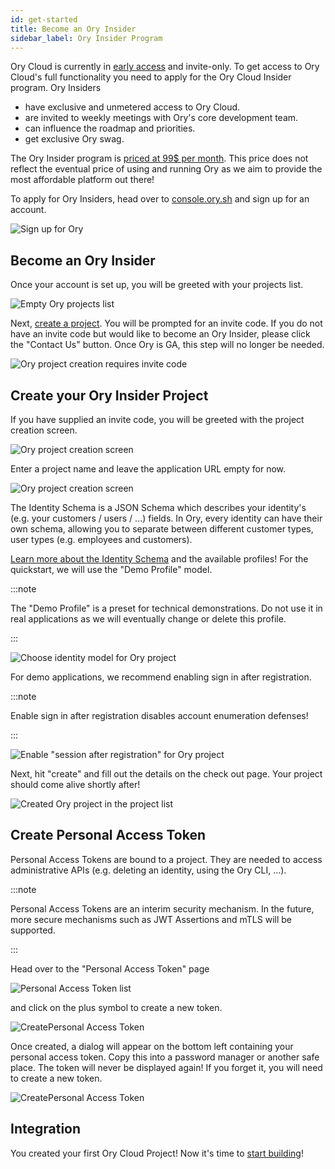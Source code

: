 ```yaml
---
id: get-started
title: Become an Ory Insider
sidebar_label: Ory Insider Program
---
```


Ory Cloud is currently in [early access](./early-access.mdx) and invite-only. To
get access to Ory Cloud's full functionality you need to apply for the Ory Cloud
Insider program. Ory Insiders

- have exclusive and unmetered access to Ory Cloud.
- are invited to weekly meetings with Ory's core development team.
- can influence the roadmap and priorities.
- get exclusive Ory swag.

The Ory Insider program is
[priced at 99$ per month](https://www.ory.sh/pricing/). This price does not
reflect the eventual price of using and running Ory as we aim to provide the
most affordable platform out there!

To apply for Ory Insiders, head over to [console.ory.sh](https://console.ory.sh)
and sign up for an account.

![Sign up for Ory](./images/get-started/signup.png)

## Become an Ory Insider

Once your account is set up, you will be greeted with your projects list.

![Empty Ory projects list](./images/get-started/project-list-empty.png)

Next, [create a project](https://console.ory.sh/projects/create). You will be
prompted for an invite code. If you do not have an invite code but would like to
become an Ory Insider, please click the "Contact Us" button. Once Ory is GA,
this step will no longer be needed.

![Ory project creation requires invite code](./images/get-started/create-project-invite-code.png)

## Create your Ory Insider Project

If you have supplied an invite code, you will be greeted with the project
creation screen.

![Ory project creation screen](./images/get-started/project-create.png)

Enter a project name and leave the application URL empty for now.

![Ory project creation screen](./images/get-started/project-create-details.png)

The Identity Schema is a JSON Schema which describes your identity's (e.g. your
customers / users / ...) fields. In Ory, every identity can have their own
schema, allowing you to separate between different customer types, user types
(e.g. employees and customers).

[Learn more about the Identity Schema](concepts/identity.mdx) and the available
profiles! For the quickstart, we will use the "Demo Profile" model.

:::note

The "Demo Profile" is a preset for technical demonstrations. Do not use it in
real applications as we will eventually change or delete this profile.

:::

![Choose identity model for Ory project](./images/get-started/project-create-identity-model.png)

For demo applications, we recommend enabling sign in after registration.

:::note

Enable sign in after registration disables account enumeration defenses!

:::

![Enable "session after registration" for Ory project](./images/get-started/project-create-session-hook.png)

Next, hit "create" and fill out the details on the check out page. Your project
should come alive shortly after!

![Created Ory project in the project list](./images/get-started/project-created.png)

## Create Personal Access Token

Personal Access Tokens are bound to a project. They are needed to access
administrative APIs (e.g. deleting an identity, using the Ory CLI, ...).

:::note

Personal Access Tokens are an interim security mechanism. In the future, more
secure mechanisms such as JWT Assertions and mTLS will be supported.

:::

Head over to the "Personal Access Token" page

![Personal Access Token list](./images/get-started/pat-list.png)

and click on the plus symbol to create a new token.

![CreatePersonal Access Token](./images/get-started/pat-create.png)

Once created, a dialog will appear on the bottom left containing your personal
access token. Copy this into a password manager or another safe place. The token
will never be displayed again! If you forget it, you will need to create a new
token.

![CreatePersonal Access Token](./images/get-started/pat-ready.png)

## Integration

You created your first Ory Cloud Project! Now it's time to
[start building](./start-building.mdx)!

